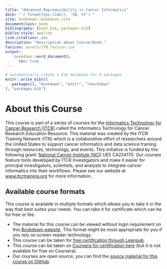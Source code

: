 ```yaml
---
title: "Advanced Reproducibility in Cancer Informatics"
date: "`r format(Sys.time(), '%B, %Y')`"
site: bookdown::bookdown_site
documentclass: book
bibliography: [book.bib, packages.bib]
biblio-style: apalike
link-citations: yes
description: "Description about Course/Book."
favicon: assets/ITN_favicon.ico
output:
    bookdown::word_document2:
      toc: true
---
```



```r
# automatically create a bib database for R packages
knitr::write_bib(c(
  .packages(), "bookdown", "knitr", "rmarkdown"
), "packages.bib")
```

# About this Course {-}

This course is part of a series of courses for the [Informatics Technology for Cancer Research (ITCR)](https://itcr.cancer.gov/) called the Informatics Technology for Cancer Research Education Resource. This material was created by the ITCR Training Network (ITN)  which is a collaborative effort of researchers around the United States to support cancer informatics and data science training through resources, technology, and events. This initiative is funded by the following grant:  [National Cancer Institute (NCI)](https://www.cancer.gov/)  UE5 CA254170. Our courses feature tools developed by ITCR Investigators and make it easier for principal investigators, scientists, and analysts to integrate cancer informatics into their workflows. Please see our website at [www.itcrtraining.org](www.itcrtraining.org) for more information.

## Available course formats

This course is available in multiple formats which allows you to take it in the way that best suites your needs. You can take it for certificate which can be for free or fee.

- The material for this course can be viewed without login requirement on this [Bookdown website](https://jhudatascience.org/Adv_Reproducibility_in_Cancer_Informatics/). This format might be most appropriate for you if you rely on screen-reader technology.
- This course can be taken for [free certification through Leanpub](https://leanpub.com/universities/courses/jhu/adv-reproducibility-in-cancer-informatics).
- This course can be taken on [Coursera for certification here](https://www.coursera.org/learn/adv-reproducibility-cancer-informatics) (but it is not available for free on Coursera).
- Our courses are open source, you can find the [source material for this course on GitHub](https://github.com/jhudsl/Adv_Reproducibility_in_Cancer_Informatics).
